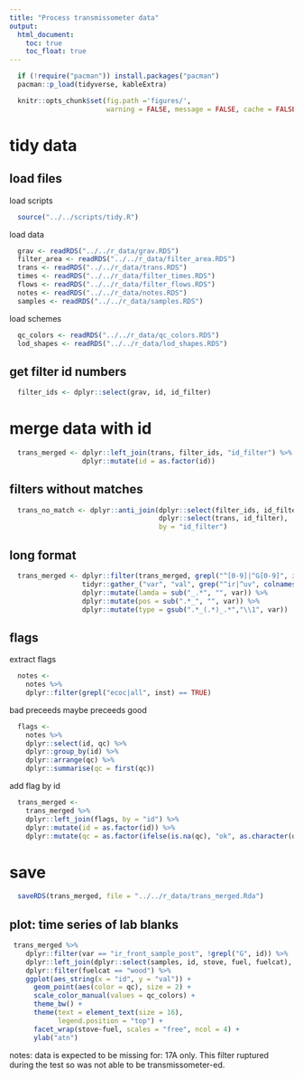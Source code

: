 ```yaml
---
title: "Process transmissometer data"
output:
  html_document:
    toc: true
    toc_float: true
---
```


```r
  if (!require("pacman")) install.packages("pacman")
  pacman::p_load(tidyverse, kableExtra)
```

```r
  knitr::opts_chunk$set(fig.path ='figures/',
                        warning = FALSE, message = FALSE, cache = FALSE)
```

# tidy data

## load files

load scripts

```r
  source("../../scripts/tidy.R")
```

load data

```r
  grav <- readRDS("../../r_data/grav.RDS")
  filter_area <- readRDS("../../r_data/filter_area.RDS")
  trans <- readRDS("../../r_data/trans.RDS")
  times <- readRDS("../../r_data/filter_times.RDS")
  flows <- readRDS("../../r_data/filter_flows.RDS")
  notes <- readRDS("../../r_data/notes.RDS")
  samples <- readRDS("../../r_data/samples.RDS")
```

load schemes

```r
  qc_colors <- readRDS("../../r_data/qc_colors.RDS")
  lod_shapes <- readRDS("../../r_data/lod_shapes.RDS")
```

## get filter id numbers

```r
  filter_ids <- dplyr::select(grav, id, id_filter)
```

# merge data with id

```r
  trans_merged <- dplyr::left_join(trans, filter_ids, "id_filter") %>%
                  dplyr::mutate(id = as.factor(id))
```

## filters without matches

```r
  trans_no_match <- dplyr::anti_join(dplyr::select(filter_ids, id_filter),
                                     dplyr::select(trans, id_filter),
                                     by = "id_filter")
```

## long format

```r
  trans_merged <- dplyr::filter(trans_merged, grepl("^[0-9]|^G[0-9]", id) == TRUE) %>%
                  tidyr::gather_("var", "val", grep("^ir|^uv", colnames(trans_merged), value = TRUE)) %>%
                  dplyr::mutate(lamda = sub("_.*", "", var)) %>%
                  dplyr::mutate(pos = sub(".*_", "", var)) %>%
                  dplyr::mutate(type = gsub(".*_(.*)_.*","\\1", var))
```

## flags

extract flags

```r
  notes <- 
    notes %>%
    dplyr::filter(grepl("ecoc|all", inst) == TRUE)
```

bad preceeds maybe preceeds good

```r
  flags <-
    notes %>%
    dplyr::select(id, qc) %>%
    dplyr::group_by(id) %>%
    dplyr::arrange(qc) %>%
    dplyr::summarise(qc = first(qc))
```

add flag by id

```r
  trans_merged <-
    trans_merged %>%
    dplyr::left_join(flags, by = "id") %>%
    dplyr::mutate(id = as.factor(id)) %>%
    dplyr::mutate(qc = as.factor(ifelse(is.na(qc), "ok", as.character(qc))))
```

# save

```r
  saveRDS(trans_merged, file = "../../r_data/trans_merged.Rda")
```

## plot: time series of lab blanks

```r
 trans_merged %>%
    dplyr::filter(var == "ir_front_sample_post", !grepl("G", id)) %>%
    dplyr::left_join(dplyr::select(samples, id, stove, fuel, fuelcat), by = "id") %>%
    dplyr::filter(fuelcat == "wood") %>%
    ggplot(aes_string(x = "id", y = "val")) +
      geom_point(aes(color = qc), size = 2) +
      scale_color_manual(values = qc_colors) +
      theme_bw() +
      theme(text = element_text(size = 16),
            legend.position = "top") +
      facet_wrap(stove~fuel, scales = "free", ncol = 4) +
      ylab("atn")
```

notes: data is expected to be missing for: 17A only. This filter ruptured during the test so was not able to be transmissometer-ed.
